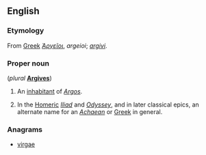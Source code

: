 ==English==
{{wikipedia|Argives}}

===Etymology===
From [[Greek]] ''[[Ἀργεῖοι]]'', ''argeioi''; {{etyl|la}} ''[[argivi]]''.

===Proper noun===
{{en-proper noun}} (''plural'' '''[[Argives]]''')

# {{literally}} An [[inhabitant]] of ''[[Argos]]''.
# In the [[Homer]]ic ''[[Iliad]]'' and ''[[Odyssey]]'', and in later classical epics, an alternate name for an ''[[Achaean]]'' or [[Greek]] in general.

===Anagrams===
* [[virgae#English|virgae]]